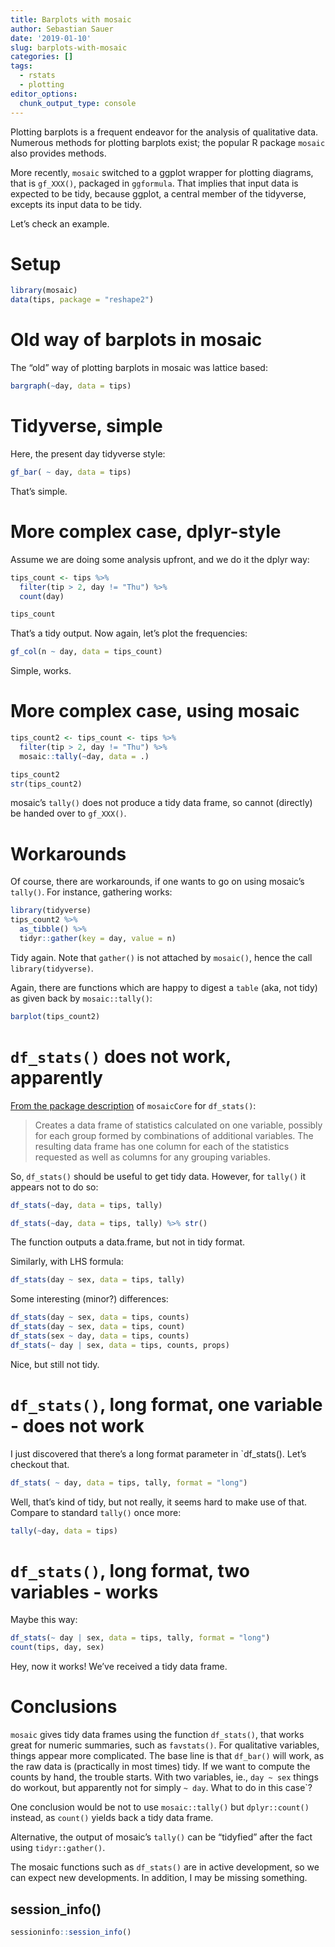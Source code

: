 ```yaml
---
title: Barplots with mosaic
author: Sebastian Sauer
date: '2019-01-10'
slug: barplots-with-mosaic
categories: []
tags:
  - rstats
  - plotting
editor_options: 
  chunk_output_type: console
---
```



Plotting barplots is a frequent endeavor for the analysis of qualitative data. Numerous methods for plotting barplots exist; the popular R package `mosaic` also provides methods.

More recently, `mosaic` switched to a ggplot wrapper for plotting diagrams, that is `gf_XXX()`, packaged in `ggformula`. That implies that input data is expected to be tidy, because ggplot, a central member of the tidyverse, excepts its input data to be tidy.

Let's check an example.

# Setup

```r
library(mosaic)
data(tips, package = "reshape2")
```


# Old way of barplots in mosaic


The "old" way of plotting barplots in mosaic was lattice based:

```r
bargraph(~day, data = tips)
```




# Tidyverse, simple

Here, the present day tidyverse style:


```r
gf_bar( ~ day, data = tips)
```


That's simple.


# More complex case, dplyr-style


Assume we are doing some analysis upfront, and we do it the dplyr way:

```r
tips_count <- tips %>% 
  filter(tip > 2, day != "Thu") %>% 
  count(day)

tips_count
```

That's a tidy output. Now again, let's plot the frequencies:

```r
gf_col(n ~ day, data = tips_count)
```

Simple, works.


# More complex case, using mosaic


```r
tips_count2 <- tips_count <- tips %>% 
  filter(tip > 2, day != "Thu") %>% 
  mosaic::tally(~day, data = .)

tips_count2
str(tips_count2)
```

mosaic's `tally()` does not produce a tidy data frame, so cannot (directly) be handed over to `gf_XXX()`.


# Workarounds

Of course, there are workarounds, if one wants to go on using mosaic's `tally()`. For instance, gathering works:


```r
library(tidyverse)
tips_count2 %>% 
  as_tibble() %>% 
  tidyr::gather(key = day, value = n)
```


Tidy again. Note that `gather()` is not attached by `mosaic()`, hence the call `library(tidyverse)`.


Again, there are functions which are happy to digest a `table` (aka, not tidy) as given back by `mosaic::tally()`:

```r
barplot(tips_count2)
```


# `df_stats()` does not work, apparently

[From the package description](https://cran.r-project.org/web/packages/mosaicCore/mosaicCore.pdf) of `mosaicCore` for `df_stats()`:

>   Creates a data frame of statistics calculated on one variable, possibly for each group formed by
combinations of additional variables. The resulting data frame has one column for each of the
statistics requested as well as columns for any grouping variables.


So, `df_stats()` should be useful to get tidy data. However, for `tally()` it appears not to do so:

```r
df_stats(~day, data = tips, tally)

df_stats(~day, data = tips, tally) %>% str()
```


The function outputs a data.frame, but not in tidy format.

Similarly, with LHS formula:

```r
df_stats(day ~ sex, data = tips, tally)
```


Some interesting (minor?) differences:

```r
df_stats(day ~ sex, data = tips, counts)
df_stats(day ~ sex, data = tips, count)
df_stats(sex ~ day, data = tips, counts)
df_stats(~ day | sex, data = tips, counts, props)
```

Nice, but still not tidy.


# `df_stats()`, long format, one variable - does not work

I just discovered that there's a long format parameter in `df_stats(). Let's checkout that.


```r
df_stats( ~ day, data = tips, tally, format = "long")
```

Well, that's kind of tidy, but not really, it seems hard to make use of that. Compare to standard  `tally()` once more:

```r
tally(~day, data = tips)
```


# `df_stats()`, long format, two variables - works

Maybe this way:

```r
df_stats(~ day | sex, data = tips, tally, format = "long")
count(tips, day, sex)
```

Hey, now it works! We've received a tidy data frame.



# Conclusions

`mosaic` gives tidy data frames using the function `df_stats()`, that works great for numeric summaries, such as `favstats()`. For qualitative variables, things appear more complicated. The base line is that `df_bar()` will work, as the raw data is (practically in most times) tidy. If we want to compute the counts by hand, the trouble starts. With two variables, ie., `day ~ sex` things do workout, but apparently not for simply `~ day`. What to do in this case`?


One conclusion would be not to use `mosaic::tally()` but `dplyr::count()` instead, as `count()` yields back a tidy data frame.

Alternative, the output of mosaic's `tally()` can be "tidyfied" after the fact using `tidyr::gather()`.

The mosaic functions such as `df_stats()` are in active development, so we can expect new developments. In addition, I may be missing something.


## session_info()



```r
sessioninfo::session_info()
```



